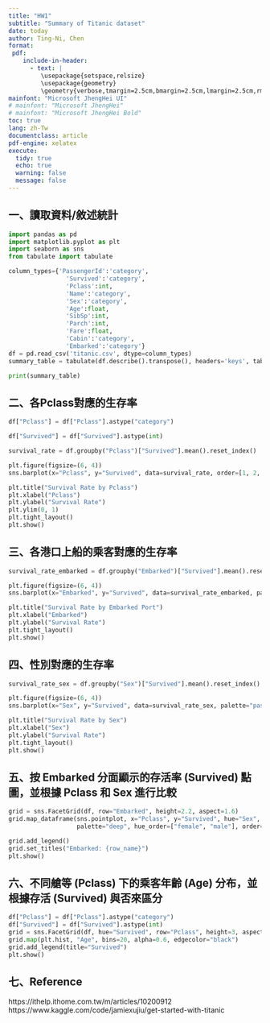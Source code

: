 ```yaml
---
title: "HW1"
subtitle: "Summary of Titanic dataset"
date: today
author: Ting-Ni, Chen
format:
 pdf:
    include-in-header:
      - text: |
         \usepackage{setspace,relsize}
         \usepackage{geometry}
         \geometry{verbose,tmargin=2.5cm,bmargin=2.5cm,lmargin=2.5cm,rmargin=2.5cm}
mainfont: "Microsoft JhengHei UI"
# mainfont: "Microsoft JhengHei"
# mainfont: "Microsoft JhengHei Bold"
toc: true
lang: zh-Tw
documentclass: article
pdf-engine: xelatex
execute:
  tidy: true
  echo: true
  warning: false
  message: false
---
```


## 一、讀取資料/敘述統計
```python

import pandas as pd
import matplotlib.pyplot as plt
import seaborn as sns
from tabulate import tabulate

column_types={'PassengerId':'category',
                'Survived':'category',
                'Pclass':int,
                'Name':'category',
                'Sex':'category',
                'Age':float,
                'SibSp':int,
                'Parch':int,
                'Fare':float,
                'Cabin':'category',
                'Embarked':'category'}
df = pd.read_csv('titanic.csv', dtype=column_types)
summary_table = tabulate(df.describe().transpose(), headers='keys', tablefmt='pipe')

print(summary_table)

```

## 二、各Pclass對應的生存率
```python
df["Pclass"] = df["Pclass"].astype("category")

df["Survived"] = df["Survived"].astype(int)

survival_rate = df.groupby("Pclass")["Survived"].mean().reset_index()

plt.figure(figsize=(6, 4))
sns.barplot(x="Pclass", y="Survived", data=survival_rate, order=[1, 2, 3], palette='pastel')

plt.title("Survival Rate by Pclass")
plt.xlabel("Pclass")
plt.ylabel("Survival Rate")
plt.ylim(0, 1)
plt.tight_layout()
plt.show()
```

## 三、各港口上船的乘客對應的生存率

```python
survival_rate_embarked = df.groupby("Embarked")["Survived"].mean().reset_index()

plt.figure(figsize=(6, 4))
sns.barplot(x="Embarked", y="Survived", data=survival_rate_embarked, palette="pastel")

plt.title("Survival Rate by Embarked Port")
plt.xlabel("Embarked")
plt.ylabel("Survival Rate")
plt.tight_layout()
plt.show()

```

## 四、性別對應的生存率

```python
survival_rate_sex = df.groupby("Sex")["Survived"].mean().reset_index()

plt.figure(figsize=(6, 4))
sns.barplot(x="Sex", y="Survived", data=survival_rate_sex, palette="pastel")

plt.title("Survival Rate by Sex")
plt.xlabel("Sex")
plt.ylabel("Survival Rate")
plt.tight_layout()
plt.show()
```

## 五、按 Embarked 分面顯示的存活率 (Survived) 點圖，並根據 Pclass 和 Sex 進行比較

```python
grid = sns.FacetGrid(df, row="Embarked", height=2.2, aspect=1.6)
grid.map_dataframe(sns.pointplot, x="Pclass", y="Survived", hue="Sex", 
                   palette="deep", hue_order=["female", "male"], order=[1, 2, 3])

grid.add_legend()
grid.set_titles("Embarked: {row_name}")
plt.show()

```

## 六、不同艙等 (Pclass) 下的乘客年齡 (Age) 分布，並根據存活 (Survived) 與否來區分

```python
df["Pclass"] = df["Pclass"].astype("category")
df["Survived"] = df["Survived"].astype(int)
grid = sns.FacetGrid(df, hue="Survived", row="Pclass", height=3, aspect=2, palette="coolwarm")
grid.map(plt.hist, "Age", bins=20, alpha=0.6, edgecolor="black")
grid.add_legend(title="Survived")
plt.show()
```

## 七、Reference
https://ithelp.ithome.com.tw/m/articles/10200912  
https://www.kaggle.com/code/jamiexujiu/get-started-with-titanic